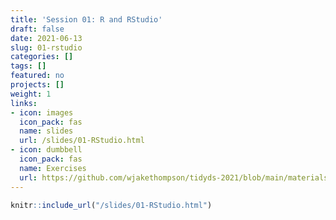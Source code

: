 ```yaml
---
title: 'Session 01: R and RStudio'
draft: false
date: 2021-06-13
slug: 01-rstudio
categories: []
tags: []
featured: no
projects: []
weight: 1
links:
- icon: images
  icon_pack: fas
  name: slides
  url: /slides/01-RStudio.html
- icon: dumbbell
  icon_pack: fas
  name: Exercises
  url: https://github.com/wjakethompson/tidyds-2021/blob/main/materials/exercises/01-getting-started.Rmd
---
```


```r
knitr::include_url("/slides/01-RStudio.html")
```
